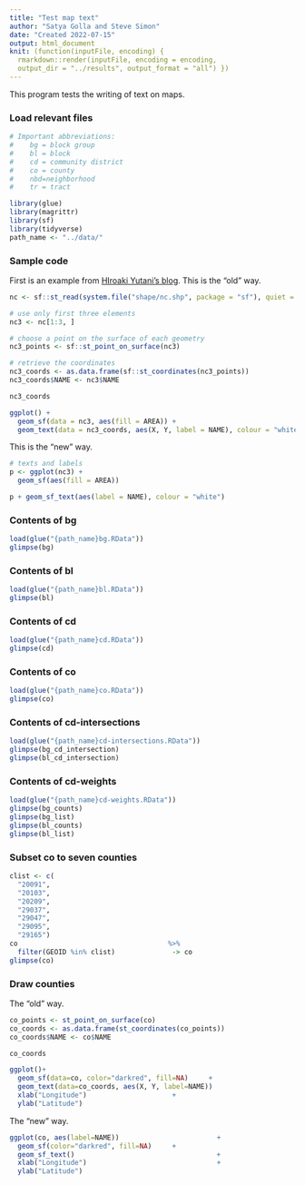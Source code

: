 ```yaml
---
title: "Test map text"
author: "Satya Golla and Steve Simon"
date: "Created 2022-07-15"
output: html_document
knit: (function(inputFile, encoding) {
  rmarkdown::render(inputFile, encoding = encoding,
  output_dir = "../results", output_format = "all") })  
---
```


This program tests the writing of text on maps.

### Load relevant files

```r
# Important abbreviations:
#    bg = block group
#    bl = block
#    cd = community district
#    co = county
#    nbd=neighborhood
#    tr = tract

library(glue)
library(magrittr)
library(sf)
library(tidyverse)
path_name <- "../data/"
```

### Sample code

First is an example from [HIroaki Yutani's blog][yut1]. This is the "old" way.

```r
nc <- sf::st_read(system.file("shape/nc.shp", package = "sf"), quiet = TRUE)

# use only first three elements
nc3 <- nc[1:3, ]

# choose a point on the surface of each geometry
nc3_points <- sf::st_point_on_surface(nc3)

# retrieve the coordinates
nc3_coords <- as.data.frame(sf::st_coordinates(nc3_points))
nc3_coords$NAME <- nc3$NAME

nc3_coords

ggplot() +
  geom_sf(data = nc3, aes(fill = AREA)) +
  geom_text(data = nc3_coords, aes(X, Y, label = NAME), colour = "white")
```

[yut1]: https://yutani.rbind.io/post/geom-sf-text-and-geom-sf-label-are-coming/

This is the "new" way.

```r
# texts and labels
p <- ggplot(nc3) +
  geom_sf(aes(fill = AREA))

p + geom_sf_text(aes(label = NAME), colour = "white")
```

### Contents of bg

```r
load(glue("{path_name}bg.RData"))
glimpse(bg)
```

### Contents of bl

```r
load(glue("{path_name}bl.RData"))
glimpse(bl)
```

### Contents of cd

```r
load(glue("{path_name}cd.RData"))
glimpse(cd)
```

### Contents of co

```r
load(glue("{path_name}co.RData"))
glimpse(co)
```

### Contents of cd-intersections

```r
load(glue("{path_name}cd-intersections.RData"))
glimpse(bg_cd_intersection)
glimpse(bl_cd_intersection)
```

### Contents of cd-weights

```r
load(glue("{path_name}cd-weights.RData"))
glimpse(bg_counts)
glimpse(bg_list)
glimpse(bl_counts)
glimpse(bl_list)
```

### Subset co to seven counties

```r
clist <- c(
  "20091",
  "20103",
  "20209",
  "29037",
  "29047",
  "29095",
  "29165")
co                                     %>%
  filter(GEOID %in% clist)              -> co
glimpse(co)
```

### Draw counties

The "old" way.

```r
co_points <- st_point_on_surface(co)
co_coords <- as.data.frame(st_coordinates(co_points))
co_coords$NAME <- co$NAME

co_coords

ggplot()+
  geom_sf(data=co, color="darkred", fill=NA)     +
  geom_text(data=co_coords, aes(X, Y, label=NAME))                           +
  xlab("Longitude")                     +
  ylab("Latitude")
```


The "new" way.

```r
ggplot(co, aes(label=NAME))                        +
  geom_sf(color="darkred", fill=NA)     +
  geom_sf_text()                                   +
  xlab("Longitude")                                +
  ylab("Latitude")
```
